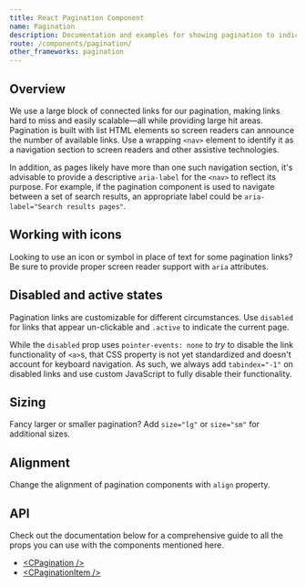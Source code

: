 ```yaml
---
title: React Pagination Component
name: Pagination
description: Documentation and examples for showing pagination to indicate a series of related content exists across multiple pages.
route: /components/pagination/
other_frameworks: pagination
---
```


## Overview

We use a large block of connected links for our pagination, making links hard to miss and easily scalable—all while providing large hit areas. Pagination is built with list HTML elements so screen readers can announce the number of available links. Use a wrapping `<nav>` element to identify it as a navigation section to screen readers and other assistive technologies.

In addition, as pages likely have more than one such navigation section, it's advisable to provide a descriptive `aria-label` for the `<nav>` to reflect its purpose. For example, if the pagination component is used to navigate between a set of search results, an appropriate label could be `aria-label="Search results pages"`.

<ExampleSnippet component="PaginationExample" componentName="React Pagination" />

## Working with icons

Looking to use an icon or symbol in place of text for some pagination links? Be sure to provide proper screen reader support with `aria` attributes.

<ExampleSnippet component="PaginationWorkingWithIconsExample" componentName="React Pagination" />

## Disabled and active states

Pagination links are customizable for different circumstances. Use `disabled` for links that appear un-clickable and `.active` to indicate the current page.

While the `disabled` prop uses `pointer-events: none` to _try_ to disable the link functionality of `<a>`s, that CSS property is not yet standardized and doesn't account for keyboard navigation. As such, we always add `tabindex="-1"` on disabled links and use custom JavaScript to fully disable their functionality.

<ExampleSnippet component="PaginationDisabledAndActiveExample" componentName="React Pagination" />

## Sizing

Fancy larger or smaller pagination? Add `size="lg"` or `size="sm"` for additional sizes.

<ExampleSnippet component="PaginationSizingLargeExample" componentName="React Pagination" />

<ExampleSnippet component="PaginationSizingSmallExample" componentName="React Pagination" />

## Alignment

Change the alignment of pagination components with `align` property.

<ExampleSnippet component="PaginationAlignmentExample" componentName="React Pagination" />

<ExampleSnippet component="PaginationAlignment2Example" componentName="React Pagination" />

## API

Check out the documentation below for a comprehensive guide to all the props you can use with the components mentioned here.

- [&lt;CPagination /&gt;](./api/#coffcanvas)
- [&lt;CPaginationItem /&gt;](./api/#coffcanvasbody)